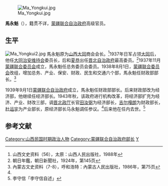 [[File:Ma_Yongkui.jpg|thumb]]

'''馬永魁'''（{{bd|1874年||1940年代|1945年前|}}），籍贯不详，[[蒙疆联合自治政府|蒙疆联合自治政府]]高级官员。

==生平==
[[File:Ma_Yongkui2.jpg|thumb]]
馬永魁原为[[山西|山西]][[大同市|大同]]商会会长。<ref>山西文史资料（56），太原：山西人民出版社，1988年</ref>1937年日军占领[[大同市|大同]]后，他任[[大同治安维持会|大同治安维持会]]委员长，后和[[夏恭|夏恭]]出任[[晋北自治政府|晋北自治政府]]最高委员。<ref>朝日年鑑，朝日新聞社，1924年，第145页</ref>1937年11月[[蒙疆联合委员会|蒙疆联合委员会]]成立，馬永魁任总务委员会委员。1938年8月1日，[[蒙疆联合委员会|蒙疆联合委员会]]改组，增加总务、产业、保安、财政、民生和交通六个部，馬永魁任财政部部长。<ref name="#1">內蒙古文史资料（7-8），呼和浩特：內蒙古人民出版社，1986年，第75页</ref>

1939年9月1日[[蒙疆联合自治政府|蒙疆联合自治政府]]成立，馬永魁任财政部部长。后来财政部改为经济部，他继续任经济部长。1943年秋，该政府进行机构改革，将经济部扩充为经济、产业、财改三部，调[[晋北政厅|晋北政厅]]长官[[田汝弼|田汝弼]]为经济部长，[[吉尔嘎朗|吉尔嘎朗]]为财政部长，[[杜运宇|杜运宇]]为产业部长，原经济部长马永魁调任参议。<ref name="#1"/>后来他在任内去世。<ref>李守信「李守信自述」{{Cite book<!--|和書-->|author = 中国人民政治协商会议内蒙古自治区委员会文史资料研究委员会编|title = 内蒙古文史资料第二十辑 |year = 1985|publisher = |isbn = }}</ref>

==参考文献==
{{reflist}}

{{DEFAULTSORT:Ma马}}
[[Category:山西民国时期政治人物|Category:山西民国时期政治人物]]
[[Category:蒙疆联合自治政府部长|Category:蒙疆联合自治政府部长]]
[[Category:马姓|Y]]